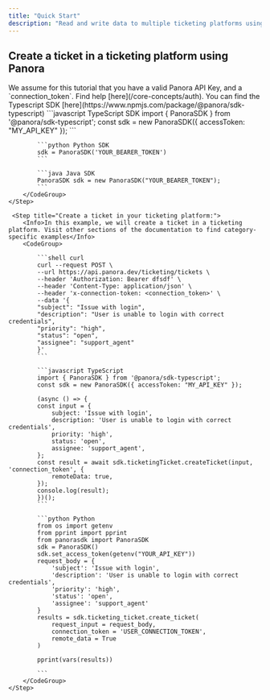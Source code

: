 ```yaml
---
title: "Quick Start"
description: "Read and write data to multiple ticketing platforms using a single API"
---
```


## Create a ticket in a ticketing platform using Panora

<Check>
  We assume for this tutorial that you have a valid Panora API Key, and a
  `connection_token`. Find help [here](/core-concepts/auth).
</Check>

<Steps>
    <Info>
        You can find the Typescript SDK [here](https://www.npmjs.com/package/@panora/sdk-typescript)
    </Info>
    <Step title="Setup your API Key in your code:">
        <CodeGroup>
            ```javascript TypeScript SDK
            import { PanoraSDK } from '@panora/sdk-typescript';
            const sdk = new PanoraSDK({ accessToken: "MY_API_KEY" });
            ```

            ```python Python SDK
            sdk = PanoraSDK('YOUR_BEARER_TOKEN')
            ```

            ```java Java SDK
            PanoraSDK sdk = new PanoraSDK("YOUR_BEARER_TOKEN");
            ```
        </CodeGroup>
    </Step>

     <Step title="Create a ticket in your ticketing platform:">
        <Info>In this example, we will create a ticket in a ticketing platform. Visit other sections of the documentation to find category-specific examples</Info>
        <CodeGroup>

            ```shell curl
            curl --request POST \
            --url https://api.panora.dev/ticketing/tickets \
            --header 'Authorization: Bearer dfsdf' \
            --header 'Content-Type: application/json' \
            --header 'x-connection-token: <connection_token>' \
            --data '{
            "subject": "Issue with login",
            "description": "User is unable to login with correct credentials",
            "priority": "high",
            "status": "open",
            "assignee": "support_agent"
            }'
            ```

            ```javascript TypeScript
            import { PanoraSDK } from '@panora/sdk-typescript';
            const sdk = new PanoraSDK({ accessToken: "MY_API_KEY" });

            (async () => {
            const input = {
                subject: 'Issue with login',
                description: 'User is unable to login with correct credentials',
                priority: 'high',
                status: 'open',
                assignee: 'support_agent',
            };
            const result = await sdk.ticketingTicket.createTicket(input, 'connection_token', {
                remoteData: true,
            });
            console.log(result);
            })();
            ```

            ```python Python
            from os import getenv
            from pprint import pprint
            from panorasdk import PanoraSDK
            sdk = PanoraSDK()
            sdk.set_access_token(getenv("YOUR_API_KEY"))
            request_body = {
                'subject': 'Issue with login',
                'description': 'User is unable to login with correct credentials',
                'priority': 'high',
                'status': 'open',
                'assignee': 'support_agent'
            }
            results = sdk.ticketing_ticket.create_ticket(
                request_input = request_body,
                connection_token = 'USER_CONNECTION_TOKEN',
                remote_data = True
            )

            pprint(vars(results))

            ```
        </CodeGroup>
    </Step>

</Steps>

